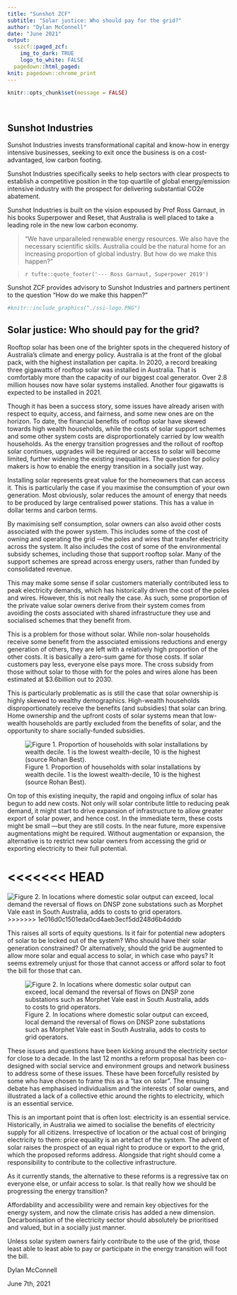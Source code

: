 ```yaml
---
title: "Sunshot ZCF"
subtitle: "Solar justice: Who should pay for the grid?"
author: "Dylan McConnell"
date: "June 2021"
output: 
  sszcf::paged_zcf:
    img_to_dark: TRUE
    logo_to_white: FALSE
  pagedown::html_paged:
knit: pagedown::chrome_print
---
```

  
```r
knitr::opts_chunk$set(message = FALSE)
 
  
```


\pagebreak



## Sunshot Industries {-}

Sunshot Industries invests transformational capital and know-how in energy intensive businesses, seeking to exit once the business is on a cost-advantaged, low carbon footing.

Sunshot Industries specifically  seeks to help  sectors with clear prospects to establish a competitive position in the top quartile of global energy/emission intensive industry with  the prospect for delivering substantial CO2e abatement.

Sunshot Industries is built on the vision espoused by Prof Ross Garnaut, in his books Superpower and Reset, that Australia is well placed to take  a leading role in the new low carbon economy.


> "We have unparalleled renewable energy resources.  We also have the necessary scientific skills. 
> Australia could be the natural home for an increasing proportion of global industry. 
> But how do we make this happen?"

> `r tufte::quote_footer('--- Ross Garnaut, Superpower 2019')`


Sunshot ZCF provides advisory to Sunshot Industries and partners pertinent to  the question "How do we make this happen?"

```r

#knitr::include_graphics("./ssi-logo.PNG")
```



\newpage

## Solar justice: Who should pay for the grid? {-}
 
Rooftop solar has been one of the brighter spots in the chequered history of Australia’s climate and energy policy. Australia is at the front of the global pack, with the highest installation per capita. In 2020, a record breaking three gigawatts of rooftop solar was installed in Australia. That is comfortably more than the capacity of our biggest coal generator. Over 2.8 million houses now have solar systems installed. Another four gigawatts is expected to be installed in 2021.

Though it has been a success story, some issues have already arisen with respect to equity, access, and fairness, and some new ones are on the horizon. To date, the financial benefits of rooftop solar have skewed towards high wealth households, while the costs of solar support schemes and some other system costs are disproportionately carried by low wealth households. As the energy transition progresses and the rollout of rooftop solar continues, upgrades will be required or access to solar will become limited, further widening the existing inequalities. The question for policy makers is how to enable the energy transition in a socially just way.

Installing solar represents great value for the homeowners that can access it. This is particularly the case if you maximise the consumption of your own generation. Most obviously, solar reduces the amount of energy that needs to be produced by large centralised power stations. This has a value in dollar terms and carbon terms.

By maximising self consumption, solar owners can also avoid other costs associated with the power system. This includes some of the cost of owning and operating the grid —the poles and wires that transfer electricity across the system. It also includes the cost of some of the environmental subsidy schemes, including those that support rooftop solar. Many of the support schemes are spread across energy users, rather than funded by consolidated revenue.

This may make some sense if solar customers materially contributed less to peak electricity demands, which has historically driven the cost of the poles and wires. However, this is not really the case. As such, some proportion of the private value solar owners derive from their system comes from avoiding the costs associated with shared infrastructure they use and socialised schemes that they benefit from.

This is a problem for those without solar. While non-solar households receive some benefit from the associated emissions reductions and energy generation of others, they are left with a relatively high proportion of the other costs. It is basically a zero-sum game for those costs. If solar customers pay less, everyone else pays more. The cross subsidy from those without solar to those with for the poles and wires alone has been estimated at $3.6billion out to 2030.

This is particularly problematic as is still the case that solar ownership is highly skewed to wealthy demographics. High-wealth households disproportionately receive the benefits (and subsidies) that solar can bring. Home ownership and the upfront costs of solar systems mean that low-wealth households are partly excluded from the benefits of solar, and the opportunity to share socially-funded subsidies.

![Figure 1. Proportion of households with solar installations by wealth decile. 1 is the lowest wealth-decile,   10 is the highest (source Rohan Best).](figs/wealth-decile.png)


On top of this existing inequity, the rapid and ongoing influx of solar has begun to add new costs. Not only will solar contribute little to reducing peak demand, it might start to drive expansion of infrastructure to allow greater export of solar power, and hence cost. In the immediate term, these costs might be small —but they are still costs. In the near future, more expensive augmentations might be required. Without augmentation or expansion, the alternative is to restrict new solar owners from accessing the grid or exporting electricity to their full potential.

<<<<<<< HEAD
=======
![Figure 2. In locations where domestic solar output can exceed,  local demand the reversal of flows  on DNSP zone substations such as Morphet Vale east in South Australia, adds to costs to grid operators.](figs/min-system-load.png)
>>>>>>> 1e016d0c1501eda0cd4aeb3ecf5dd248d6b4dddb


This raises all sorts of equity questions. Is it fair for potential new adopters of solar to be locked out of the system? Who should have their solar generation constrained? Or alternatively, should the grid be augmented to allow more solar and equal access to solar, in which case who pays? It seems extremely unjust for those that cannot access or afford solar to foot the bill for those that can.


![Figure 2. In locations where domestic solar output can exceed,  local demand the reversal of flows  on DNSP zone substations such as Morphet Vale east in South Australia, adds to costs to grid operators.](figs/min-system-load.png)

These issues and questions have been kicking around the electricity sector for close to a decade. In the last 12 months a reform proposal has been co-designed with social service and environment groups and network business to address some of these issues. These have been forcefully resisted by some who have chosen to frame this as a “tax on solar”. The ensuing debate has emphasised individualism and the interests of solar owners, and illustrated a lack of a collective ethic around the rights to electricity, which is an essential service.

This is an important point that is often lost: electricity is an essential service. Historically, in Australia we aimed to socialise the benefits of electricity supply for all citizens. Irrespective of location or the actual cost of bringing electricity to them: price equality is an artefact of the system. The advent of solar raises the prospect of an equal right to produce or export to the grid, which the proposed reforms address. Alongside that right should come a responsibility to contribute to the collective infrastructure.

As it currently stands, the alternative to these reforms is a regressive tax on everyone else, or unfair access to solar. Is that really how we should be progressing the energy transition?

Affordability and accessibility were and remain key objectives for the energy system, and now the climate crisis has added a new dimension. Decarbonisation of the electricity sector should absolutely be prioritised and valued, but in a socially just manner.

Unless solar system owners fairly contribute to the use of the grid, those least able to least able to pay or participate in the energy transition will foot the bill.

Dylan McConnell

June 7th, 2021
